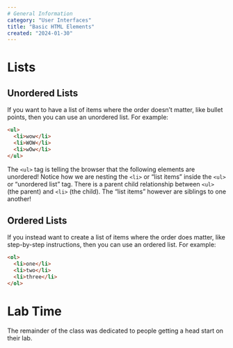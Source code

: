 ```yaml
---
# General Information
category: "User Interfaces"
title: "Basic HTML Elements"
created: "2024-01-30"
---
```


# Lists

## Unordered Lists

If you want to have a list of items where the order doesn’t matter, like bullet points, then you can use an unordered list. For example:

```html
<ul>
  <li>wow</li>
  <li>WOW</li>
  <li>wOw</li>
</ul>
```

The `<ul>` tag is telling the browser that the following elements are unordered! Notice how we are nesting the `<li>` or “list items” inside the `<ul>` or “unordered list” tag. There is a parent child relationship between `<ul>` (the parent) and `<li>` (the child). The “list items” however are siblings to one another!

## Ordered Lists

If you instead want to create a list of items where the order does matter, like step-by-step instructions, then you can use an ordered list. For example:

```html
<ol>
  <li>one</li>
  <li>two</li>
  <li>three</li>
</ol>
```

# Lab Time

The remainder of the class was dedicated to people getting a head start on their lab.
